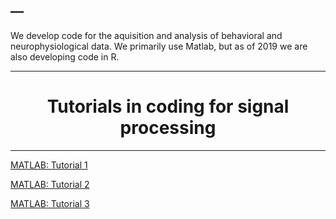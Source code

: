 ---
---
<link rel="stylesheet" href="styles.css" type="text/css">

<p>
<p class="font-weight-normal">We develop code for the aquisition and analysis of behavioral and neurophysiological data. We primarily use Matlab, but as of 2019 we are also developing code in R. </p>
<hr>
<h1 class="display-3" align="center">Tutorials in coding for signal processing</h1>
<hr>

<p class="lead">[MATLAB: Tutorial 1](https://web.njit.edu/~efortune/n2014/matoct1.html)</p>
<p class="lead">[MATLAB: Tutorial 2](https://web.njit.edu/~efortune/n2014/matoct2.html)</p>
<p class="lead">[MATLAB: Tutorial 3](https://web.njit.edu/~efortune/n2014/matoct3.html)</p>



